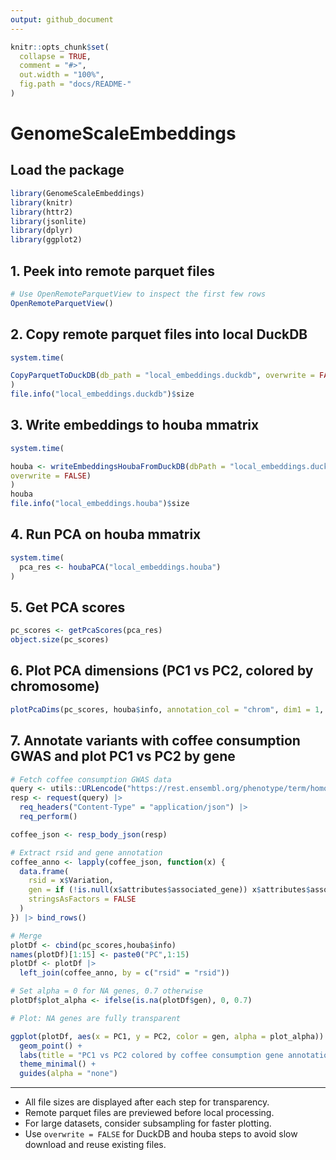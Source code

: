 ```yaml
---
output: github_document
---
```


```r
knitr::opts_chunk$set(
  collapse = TRUE,
  comment = "#>",
  out.width = "100%",
  fig.path = "docs/README-"
)
```

# GenomeScaleEmbeddings

## Load the package

```r
library(GenomeScaleEmbeddings)
library(knitr)
library(httr2)
library(jsonlite)
library(dplyr)
library(ggplot2)
```

## 1. Peek into remote parquet files

```r
# Use OpenRemoteParquetView to inspect the first few rows
OpenRemoteParquetView()
```

## 2. Copy remote parquet files into local DuckDB

```r
system.time(

CopyParquetToDuckDB(db_path = "local_embeddings.duckdb", overwrite = FALSE)
)
file.info("local_embeddings.duckdb")$size
```

## 3. Write embeddings to houba mmatrix

```r
system.time(

houba <- writeEmbeddingsHoubaFromDuckDB(dbPath = "local_embeddings.duckdb", 
overwrite = FALSE)
)
houba
file.info("local_embeddings.houba")$size
```

## 4. Run PCA on houba mmatrix

```r
system.time(
  pca_res <- houbaPCA("local_embeddings.houba")
)
```

## 5. Get PCA scores

```r
pc_scores <- getPcaScores(pca_res)
object.size(pc_scores)
```

## 6. Plot PCA dimensions (PC1 vs PC2, colored by chromosome)

```r
plotPcaDims(pc_scores, houba$info, annotation_col = "chrom", dim1 = 1, dim2 = 2)
```

## 7. Annotate variants with coffee consumption GWAS and plot PC1 vs PC2 by gene

```r
# Fetch coffee consumption GWAS data
query <- utils::URLencode("https://rest.ensembl.org/phenotype/term/homo_sapiens/coffee consumption")
resp <- request(query) |>
  req_headers("Content-Type" = "application/json") |>
  req_perform()

coffee_json <- resp_body_json(resp)

# Extract rsid and gene annotation
coffee_anno <- lapply(coffee_json, function(x) {
  data.frame(
    rsid = x$Variation,
    gen = if (!is.null(x$attributes$associated_gene)) x$attributes$associated_gene else NA,
    stringsAsFactors = FALSE
  )
}) |> bind_rows()

# Merge
plotDf <- cbind(pc_scores,houba$info)
names(plotDf)[1:15] <- paste0("PC",1:15)
plotDf <- plotDf |>
  left_join(coffee_anno, by = c("rsid" = "rsid"))

# Set alpha = 0 for NA genes, 0.7 otherwise
plotDf$plot_alpha <- ifelse(is.na(plotDf$gen), 0, 0.7)

# Plot: NA genes are fully transparent

ggplot(plotDf, aes(x = PC1, y = PC2, color = gen, alpha = plot_alpha)) +
  geom_point() +
  labs(title = "PC1 vs PC2 colored by coffee consumption gene annotation") +
  theme_minimal() +
  guides(alpha = "none")

```

---

- All file sizes are displayed after each step for transparency.
- Remote parquet files are previewed before local processing.
- For large datasets, consider subsampling for faster plotting.
- Use `overwrite = FALSE` for DuckDB and houba steps to avoid slow download and reuse existing files.
